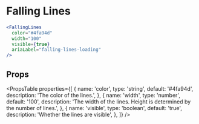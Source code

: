 ---
---


# Falling Lines

```jsx live
<FallingLines
  color="#4fa94d"
  width="100"
  visible={true}
  ariaLabel="falling-lines-loading"
/>
```

## Props

<PropsTable
  properties={[
    {
      name: 'color',
      type: 'string',
      default: '#4fa94d',
      description: 'The color of the lines.',
    },
    {
      name: 'width',
      type: 'number',
      default: '100',
      description:
        'The width of the lines. Height is determined by the number of lines.',
    },
    {
      name: 'visible',
      type: 'boolean',
      default: 'true',
      description: 'Whether the lines are visible',
    },
  ]}
/>
